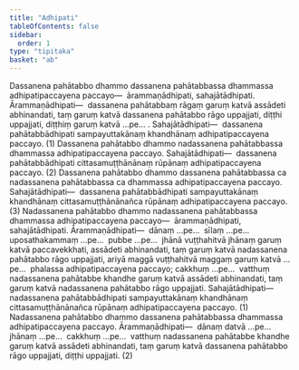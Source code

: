 ```yaml
---
title: "Adhipati"
tableOfContents: false
sidebar:
  order: 1
type: "tipitaka"
basket: "ab"
---
```



<DynamicBreadcrumb />

<Division number="16">

<Paragraph number="4095">
Dassanena pahātabbo dhammo dassanena pahātabbassa dhammassa adhipatipaccayena paccayo—  ārammaṇādhipati, sahajātādhipati. <Emphasis>Ārammaṇādhipati</Emphasis>—  dassanena pahātabbaṃ rāgaṃ garuṃ katvā assādeti abhinandati, taṃ garuṃ katvā dassanena pahātabbo rāgo uppajjati, diṭṭhi uppajjati, diṭṭhiṃ garuṃ katvā …pe… . <Emphasis>Sahajātādhipati</Emphasis>—  dassanena pahātabbādhipati sampayuttakānaṃ khandhānaṃ adhipatipaccayena paccayo. (1)
</Paragraph>

<Paragraph number="4096">
Dassanena pahātabbo dhammo nadassanena pahātabbassa dhammassa adhipatipaccayena paccayo. <Emphasis>Sahajātādhipati</Emphasis>—  dassanena pahātabbādhipati cittasamuṭṭhānānaṃ rūpānaṃ adhipatipaccayena paccayo. (2)
</Paragraph>

<Paragraph number="4097">
Dassanena pahātabbo dhammo dassanena pahātabbassa ca nadassanena pahātabbassa ca dhammassa adhipatipaccayena paccayo. <Emphasis>Sahajātādhipati</Emphasis>—  dassanena pahātabbādhipati sampayuttakānaṃ khandhānaṃ cittasamuṭṭhānānañca rūpānaṃ adhipatipaccayena paccayo. (3)
</Paragraph>

</Division>
<Division number="17">

<Paragraph number="4098">
Nadassanena pahātabbo dhammo nadassanena pahātabbassa dhammassa adhipatipaccayena paccayo—  ārammaṇādhipati, sahajātādhipati. <Emphasis>Ārammaṇādhipati</Emphasis>—  dānaṃ …pe…  sīlaṃ …pe…  uposathakammaṃ …pe…  pubbe …pe…  jhānā vuṭṭhahitvā jhānaṃ garuṃ katvā paccavekkhati, assādeti abhinandati, taṃ garuṃ katvā nadassanena pahātabbo rāgo uppajjati, ariyā maggā vuṭṭhahitvā maggaṃ garuṃ katvā …pe…  phalassa adhipatipaccayena paccayo; cakkhuṃ …pe…  vatthuṃ nadassanena pahātabbe khandhe garuṃ katvā assādeti abhinandati, taṃ garuṃ katvā nadassanena pahātabbo rāgo uppajjati. <Emphasis>Sahajātādhipati</Emphasis>—  nadassanena pahātabbādhipati sampayuttakānaṃ khandhānaṃ cittasamuṭṭhānānañca rūpānaṃ adhipatipaccayena paccayo. (1)
</Paragraph>

<Paragraph number="4099">
Nadassanena pahātabbo dhammo dassanena pahātabbassa dhammassa adhipatipaccayena paccayo. <Emphasis>Ārammaṇādhipati</Emphasis>—  dānaṃ datvā …pe…  jhānaṃ …pe…  cakkhuṃ …pe…  vatthuṃ nadassanena pahātabbe khandhe garuṃ katvā assādeti abhinandati, taṃ garuṃ katvā dassanena pahātabbo rāgo uppajjati, diṭṭhi uppajjati. (2)
</Paragraph>
</Division>